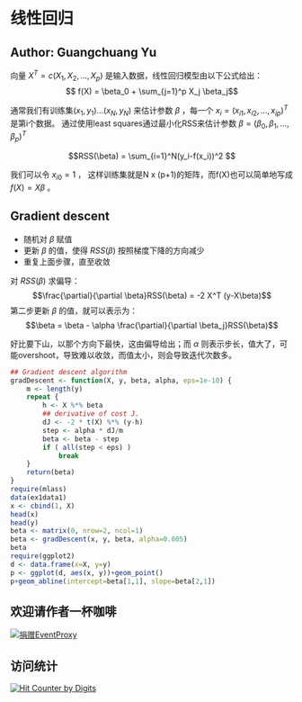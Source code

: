 # 线性回归
## Author: Guangchuang Yu 

向量 $X^T = c(X_1, X_2,…, X_p)$ 是输入数据，线性回归模型由以下公式给出：
$$ f(X) = \beta_0 + \sum_{j=1}^p X_j \beta_j$$

通常我们有训练集$(x_1, y_1)...(x_N, y_N)$ 来估计参数 $\beta$ ，每一个 $x_i = (x_{i1}, x_{i2},...,x_{ip})^T$ 是第i个数据。
通过使用least squares通过最小化RSS来估计参数 $\beta=(\beta_0, \beta_1, ..., \beta_p)^T$

$$RSS(\beta) = \sum_{i=1}^N(y_i-f(x_i))^2 $$

我们可以令 $x_{i0}=1$ ， 这样训练集就是N x (p+1)的矩阵，而f(X)也可以简单地写成 $f(X) = X\beta$ 。

## Gradient descent

+ 随机对 $\beta$ 赋值
+ 更新 $\beta$ 的值，使得 $RSS(\beta)$ 按照梯度下降的方向减少
+ 重复上面步骤，直至收敛

对 $RSS(\beta)$ 求偏导：
$$\frac{\partial}{\partial \beta}RSS(\beta) = -2 X^T (y-X\beta)$$
第二步更新 $\beta$ 的值，就可以表示为：
$$\beta = \beta - \alpha \frac{\partial}{\partial \beta_j}RSS(\beta)$$

好比要下山，以那个方向下最快，这由偏导给出；而 $\alpha$ 则表示步长，值大了，可能overshoot，导致难以收敛，而值太小，则会导致迭代次数多。

```r
## Gradient descent algorithm
gradDescent <- function(X, y, beta, alpha, eps=1e-10) {
    m <- length(y)
    repeat {
        h <- X %*% beta
        ## derivative of cost J.
        dJ <- -2 * t(X) %*% (y-h)
        step <- alpha * dJ/m
        beta <- beta - step
        if ( all(step < eps) )
        	break 
    }
    return(beta)
}
require(mlass)
data(ex1data1)
x <- cbind(1, X)
head(x)
head(y)
beta <- matrix(0, nrow=2, ncol=1)
beta <- gradDescent(x, y, beta, alpha=0.005)
beta
require(ggplot2)
d <- data.frame(x=X, y=y)
p <- ggplot(d, aes(x, y))+geom_point()
p+geom_abline(intercept=beta[1,1], slope=beta[2,1])
```

## 欢迎请作者一杯咖啡
<p><a href="https://me.alipay.com/gcyu"><img src="https://img.alipay.com/sys/personalprod/style/mc/btn-index.png" alt="捐赠EventProxy"></a></p>

## 访问统计
  <a href="http://www.digits.com" target="_blank">
    <img src="http://counter.digits.com/?counter={1bb4e1b1-f35f-dd34-31dc-5a118f10bdb1}&template=simplehits&foreground=0B77CF&background=FFFFFF" 
     alt="Hit Counter by Digits" border="0"  />
  </a>
